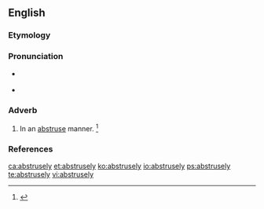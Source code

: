 ==English==

===Etymology===
{{suffix|abstruse|ly}}

===Pronunciation===
* {{a|RP}} {{IPA|/əbˈstruːs.li/}}
* {{a|US}} {{IPA|/æbˈstrus.li/|/əbˈstrus.li/}}

===Adverb===
{{en-adv}}

# In an [[abstruse]] manner. {{defdate|First attested in the early 17<sup>th</sup> century.}}<ref name=SOED>{{reference-book | last =| first = | authorlink =  | coauthors =  | editor =Brown, Lesley  | others =  | title = The Shorter Oxford English Dictionary | origdate =  | origyear = 1933| origmonth =  | url =  | format =  | accessdate =  | accessyear =  | accessmonth =  | edition = 5th | date =  | year =2003| month =  | publisher =Oxford University Press  | location =Oxford, UK | language =  | id =  | doi = | isbn =978-0-19-860575-7 | lccn = | ol = | pages =10| chapter =  | chapterurl =  | quote =}}</ref>

===References===
<references/>

[[ca:abstrusely]]
[[et:abstrusely]]
[[ko:abstrusely]]
[[io:abstrusely]]
[[ps:abstrusely]]
[[te:abstrusely]]
[[vi:abstrusely]]